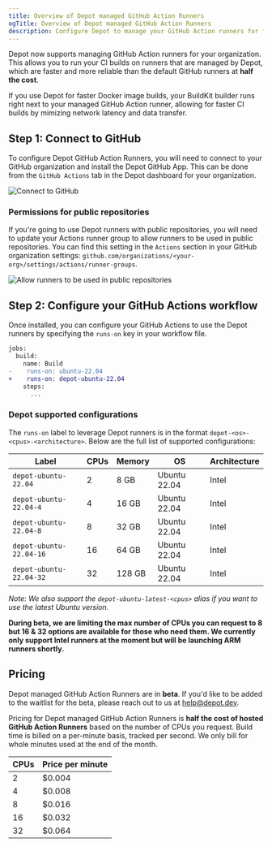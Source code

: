 ```yaml
---
title: Overview of Depot managed GitHub Action Runners
ogTitle: Overview of Depot managed GitHub Action Runners
description: Configure Depot to manage your GitHub Action runners for faster CI builds
---
```


Depot now supports managing GitHub Action runners for your organization. This allows you to run your CI builds on runners that are managed by Depot, which are faster and more reliable than the default GitHub runners at **half the cost**.

If you use Depot for faster Docker image builds, your BuildKit builder runs right next to your managed GitHub Action runner, allowing for faster CI builds by mimizing network latency and data transfer.

## Step 1: Connect to GitHub

To configure Depot GitHub Action Runners, you will need to connect to your GitHub organization and install the Depot GitHub App. This can be done from the `GitHub Actions` tab in the Depot dashboard for your organization.

![Connect to GitHub](/images/docs/github-actions-configure.png)

### Permissions for public repositories

If you're going to use Depot runners with public repositories, you will need to update your Actions runner group to allow runners to be used in public repositories. You can find this setting in the `Actions` section in your GitHub organization settings: `github.com/organizations/<your-org>/settings/actions/runner-groups`.

![Allow runners to be used in public repositories](/images/docs/github-actions-allow-runners-on-public-repos.png)

## Step 2: Configure your GitHub Actions workflow

Once installed, you can configure your GitHub Actions to use the Depot runners by specifying the `runs-on` key in your workflow file.

```diff
jobs:
  build:
    name: Build
-    runs-on: ubuntu-22.04
+    runs-on: depot-ubuntu-22.04
    steps:
      ...
```

### Depot supported configurations

The `runs-on` label to leverage Depot runners is in the format `depot-<os>-<cpus>-<architecture>`. Below are the full list of supported configurations:

| Label                   | CPUs | Memory | OS           | Architecture |
| ----------------------- | ---- | ------ | ------------ | ------------ |
| `depot-ubuntu-22.04`    | 2    | 8 GB   | Ubuntu 22.04 | Intel        |
| `depot-ubuntu-22.04-4`  | 4    | 16 GB  | Ubuntu 22.04 | Intel        |
| `depot-ubuntu-22.04-8`  | 8    | 32 GB  | Ubuntu 22.04 | Intel        |
| `depot-ubuntu-22.04-16` | 16   | 64 GB  | Ubuntu 22.04 | Intel        |
| `depot-ubuntu-22.04-32` | 32   | 128 GB | Ubuntu 22.04 | Intel        |

_Note: We also support the `depot-ubuntu-latest-<cpus>` alias if you want to use the latest Ubuntu version._

**During beta, we are limiting the max number of CPUs you can request to 8 but 16 & 32 options are available for those who need them. We currently only support Intel runners at the moment but will be launching ARM runners shortly.**

## Pricing

Depot managed GitHub Action Runners are in **beta**. If you'd like to be added to the waitlist for the beta, please reach out to us at [help@depot.dev](mailto:help@depot.dev).

Pricing for Depot managed GitHub Action Runners is **half the cost of hosted GitHub Action Runners** based on the number of CPUs you request. Build time is billed on a per-minute basis, tracked per second. We only bill for whole minutes used at the end of the month.

| CPUs | Price per minute |
| ---- | ---------------- |
| 2    | $0.004           |
| 4    | $0.008           |
| 8    | $0.016           |
| 16   | $0.032           |
| 32   | $0.064           |
